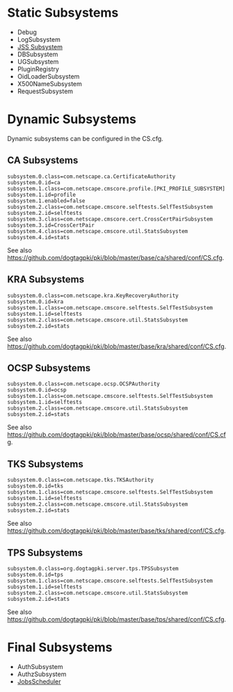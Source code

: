 = Static Subsystems =

* Debug
* LogSubsystem
* [[JSS Subsystem]]
* DBSubsystem
* UGSubsystem
* PluginRegistry
* OidLoaderSubsystem
* X500NameSubsystem
* RequestSubsystem

= Dynamic Subsystems =

Dynamic subsystems can be configured in the CS.cfg.

== CA Subsystems ==

<pre>
subsystem.0.class=com.netscape.ca.CertificateAuthority
subsystem.0.id=ca
subsystem.1.class=com.netscape.cmscore.profile.[PKI_PROFILE_SUBSYSTEM]
subsystem.1.id=profile
subsystem.1.enabled=false
subsystem.2.class=com.netscape.cmscore.selftests.SelfTestSubsystem
subsystem.2.id=selftests
subsystem.3.class=com.netscape.cmscore.cert.CrossCertPairSubsystem
subsystem.3.id=CrossCertPair
subsystem.4.class=com.netscape.cmscore.util.StatsSubsystem
subsystem.4.id=stats
</pre>

See also https://github.com/dogtagpki/pki/blob/master/base/ca/shared/conf/CS.cfg.

== KRA Subsystems ==

<pre>
subsystem.0.class=com.netscape.kra.KeyRecoveryAuthority
subsystem.0.id=kra
subsystem.1.class=com.netscape.cmscore.selftests.SelfTestSubsystem
subsystem.1.id=selftests
subsystem.2.class=com.netscape.cmscore.util.StatsSubsystem
subsystem.2.id=stats
</pre>

See also https://github.com/dogtagpki/pki/blob/master/base/kra/shared/conf/CS.cfg.

== OCSP Subsystems ==

<pre>
subsystem.0.class=com.netscape.ocsp.OCSPAuthority
subsystem.0.id=ocsp
subsystem.1.class=com.netscape.cmscore.selftests.SelfTestSubsystem
subsystem.1.id=selftests
subsystem.2.class=com.netscape.cmscore.util.StatsSubsystem
subsystem.2.id=stats
</pre>

See also https://github.com/dogtagpki/pki/blob/master/base/ocsp/shared/conf/CS.cfg.

== TKS Subsystems ==

<pre>
subsystem.0.class=com.netscape.tks.TKSAuthority
subsystem.0.id=tks
subsystem.1.class=com.netscape.cmscore.selftests.SelfTestSubsystem
subsystem.1.id=selftests
subsystem.2.class=com.netscape.cmscore.util.StatsSubsystem
subsystem.2.id=stats
</pre>

See also https://github.com/dogtagpki/pki/blob/master/base/tks/shared/conf/CS.cfg.

== TPS Subsystems ==

<pre>
subsystem.0.class=org.dogtagpki.server.tps.TPSSubsystem
subsystem.0.id=tps
subsystem.1.class=com.netscape.cmscore.selftests.SelfTestSubsystem
subsystem.1.id=selftests
subsystem.2.class=com.netscape.cmscore.util.StatsSubsystem
subsystem.2.id=stats
</pre>

See also https://github.com/dogtagpki/pki/blob/master/base/tps/shared/conf/CS.cfg.

= Final Subsystems =

* AuthSubsystem
* AuthzSubsystem
* [https://github.com/dogtagpki/pki/wiki/Scheduler-Configuration JobsScheduler]
